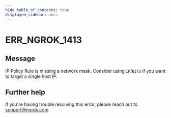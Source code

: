 ```yaml
---
hide_table_of_contents: true
displayed_sidebar: docs
---
```



# ERR_NGROK_1413

## Message

IP Policy Rule is missing a network mask. Consider using `IP`/`BITS` if you want to target a single host IP.

<ErrorDetails error="err_ngrok_1413" />

## Further help

If you're having trouble resolving this error, please reach out to [support@ngrok.com](mailto:support@ngrok.com?subject=Help%20with%20ERR_NGROK_1413)
